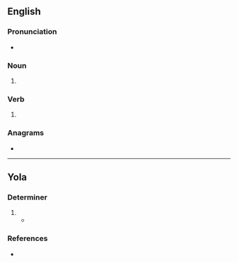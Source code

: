 {{also|Hays}}
==English==

===Pronunciation===
* {{rhymes|en|eɪz|s=1}}

===Noun===
{{head|en|noun form}}

# {{plural of|en|hay}}

===Verb===
{{head|en|verb form}}

# {{en-third-person singular of|hay}}

===Anagrams===
* {{anagrams|en|a=ahsy|SYHA|Shay|ashy|shay|yahs}}

----
==Yola==

===Determiner===
{{head|yol|determiner}}

# {{alt form|yol|hys}}
#* {{quote-book|yol|year=1927|chapter=PAUDEEN FOUGHLAAN'S WEDDEEN|line=12|title=THE ANCIENT DIALECT OF THE BARONIES OF FORTH AND BARGY, COUNTY WEXFORD|passage='''Hays''' praachin.|translation='''His''' preaching.}}

===References===
* {{R:Browne 1927|page=133}}